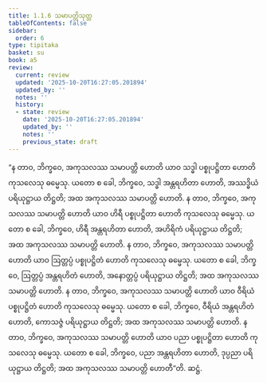 ```yaml
---
title: 1.1.6 သမာပတ္တိသုတ္တ
tableOfContents: false
sidebar:
  order: 6
type: tipitaka
basket: su
book: a5
review:
  current: review
  updated: '2025-10-20T16:27:05.201894'
  updated_by: ''
  notes: ''
  history:
  - state: review
    date: '2025-10-20T16:27:05.201894'
    updated_by: ''
    notes: ''
    previous_state: draft
---
```



<DynamicBreadcrumb />


<ReviewStatus review={frontmatter.review} showDetails={true} />

<HypothesisAnnotation frontmatter={frontmatter} />

<Division number="6" book="a5" e="ch" v="16" p="4">

<Paragraph number="23" book="a5">
“န တာဝ, ဘိက္ခဝေ, အကုသလဿ သမာပတ္တိ ဟောတိ ယာဝ သဒ္ဓါ ပစ္စုပဋ္ဌိတာ ဟောတိ ကုသလေသု ဓမ္မေသု. ယတော စ ခေါ, ဘိက္ခဝေ, သဒ္ဓါ အန္တရဟိတာ ဟောတိ, အဿဒ္ဓိယံ ပရိယုဋ္ဌာယ တိဋ္ဌတိ; အထ အကုသလဿ သမာပတ္တိ ဟောတိ.
</Paragraph>

<Paragraph number="24" book="a5">
န တာဝ, ဘိက္ခဝေ, အကုသလဿ သမာပတ္တိ ဟောတိ ယာဝ ဟိရီ ပစ္စုပဋ္ဌိတာ ဟောတိ ကုသလေသု ဓမ္မေသု. ယတော စ ခေါ, ဘိက္ခဝေ, ဟိရီ အန္တရဟိတာ ဟောတိ, အဟိရိကံ ပရိယုဋ္ဌာယ တိဋ္ဌတိ; အထ အကုသလဿ သမာပတ္တိ ဟောတိ.
</Paragraph>

<Paragraph number="25" book="a5">
န တာဝ, ဘိက္ခဝေ, အကုသလဿ သမာပတ္တိ ဟောတိ ယာဝ ဩတ္တပ္ပံ ပစ္စုပဋ္ဌိတံ ဟောတိ ကုသလေသု ဓမ္မေသု. ယတော စ ခေါ, ဘိက္ခဝေ, ဩတ္တပ္ပံ အန္တရဟိတံ ဟောတိ, အနောတ္တပ္ပံ ပရိယုဋ္ဌာယ တိဋ္ဌတိ; အထ အကုသလဿ သမာပတ္တိ ဟောတိ.
</Paragraph>

<Paragraph number="26" book="a5">
န တာဝ, ဘိက္ခဝေ, အကုသလဿ သမာပတ္တိ ဟောတိ ယာဝ ဝီရိယံ ပစ္စုပဋ္ဌိတံ ဟောတိ ကုသလေသု ဓမ္မေသု. ယတော စ ခေါ, ဘိက္ခဝေ, ဝီရိယံ အန္တရဟိတံ ဟောတိ, ကောသဇ္ဇံ ပရိယုဋ္ဌာယ တိဋ္ဌတိ; အထ အကုသလဿ သမာပတ္တိ ဟောတိ.
</Paragraph>

<Paragraph number="27" book="a5">
န တာဝ, ဘိက္ခဝေ, အကုသလဿ သမာပတ္တိ ဟောတိ ယာဝ ပညာ ပစ္စုပဋ္ဌိတာ ဟောတိ ကုသလေသု ဓမ္မေသု. ယတော စ ခေါ, ဘိက္ခဝေ, ပညာ အန္တရဟိတာ ဟောတိ, ဒုပ္ပညာ ပရိယုဋ္ဌာယ တိဋ္ဌတိ; အထ အကုသလဿ သမာပတ္တိ ဟောတီ”တိ.

</Paragraph>
</Division>

<Paragraph number="28" type="center" book="a5">
ဆဋ္ဌံ.
</Paragraph>